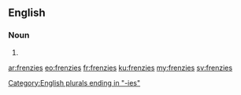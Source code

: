 ==English==

===Noun===
{{head|en|noun plural form}}

# {{plural of|frenzy|lang=en}}

[[Category:English plurals ending in "-ies"]]

[[ar:frenzies]]
[[eo:frenzies]]
[[fr:frenzies]]
[[ku:frenzies]]
[[my:frenzies]]
[[sv:frenzies]]